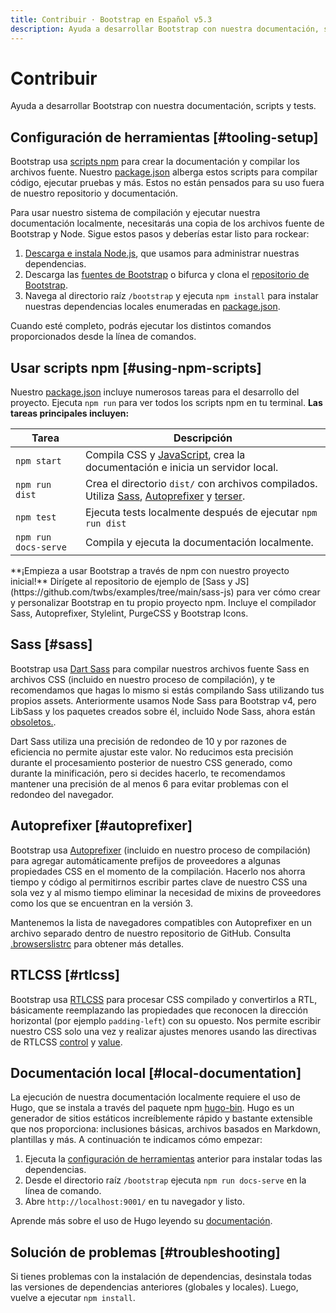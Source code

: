 ```yaml
---
title: Contribuir · Bootstrap en Español v5.3
description: Ayuda a desarrollar Bootstrap con nuestra documentación, scripts y tests.
---
```


# Contribuir

Ayuda a desarrollar Bootstrap con nuestra documentación, scripts y tests.

<MainBanner />

## Configuración de herramientas [#tooling-setup]

Bootstrap usa [scripts npm](https://docs.npmjs.com/misc/scripts/) para crear la documentación y compilar los archivos fuente. Nuestro [package.json](https://github.com/twbs/bootstrap/blob/v5.3.2/package.json) alberga estos scripts para compilar código, ejecutar pruebas y más. Estos no están pensados para su uso fuera de nuestro repositorio y documentación.

Para usar nuestro sistema de compilación y ejecutar nuestra documentación localmente, necesitarás una copia de los archivos fuente de Bootstrap y Node. Sigue estos pasos y deberías estar listo para rockear:

1.  [Descarga e instala Node.js](https://nodejs.org/en/download/), que usamos para administrar nuestras dependencias.
2.  Descarga las [fuentes de Bootstrap](https://github.com/twbs/bootstrap/archive/v5.3.2.zip) o bifurca y clona el [repositorio de Bootstrap](https://github.com/twbs/bootstrap).
3.  Navega al directorio raíz `/bootstrap` y ejecuta `npm install` para instalar nuestras dependencias locales enumeradas en [package.json](https://github.com/twbs/bootstrap/blob/v5.3.2/package.json).

Cuando esté completo, podrás ejecutar los distintos comandos proporcionados desde la línea de comandos.

## Usar scripts npm [#using-npm-scripts]

Nuestro [package.json](https://github.com/twbs/bootstrap/blob/v5.3.2/package.json) incluye numerosos tareas para el desarrollo del proyecto. Ejecuta `npm run` para ver todos los scripts npm en tu terminal. **Las tareas principales incluyen:**

| Tarea | Descripción |
| --- | --- |
| `npm start` | Compila CSS y [JavaScript](https://esdocu.dev/javascript), crea la documentación e inicia un servidor local. |
| `npm run dist` | Crea el directorio `dist/` con archivos compilados. Utiliza [Sass](https://sass-lang.com/), [Autoprefixer](https://github.com/postcss/autoprefixer) y [terser](https://github.com/terser/terser). |
| `npm test` | Ejecuta tests localmente después de ejecutar `npm run dist` |
| `npm run docs-serve` | Compila y ejecuta la documentación localmente. |

<Callout type="info" emoji="">
**¡Empieza a usar Bootstrap a través de npm con nuestro proyecto inicial!** Dirígete al repositorio de ejemplo de [Sass y JS](https://github.com/twbs/examples/tree/main/sass-js) para ver cómo crear y personalizar Bootstrap en tu propio proyecto npm. Incluye el compilador Sass, Autoprefixer, Stylelint, PurgeCSS y Bootstrap Icons.
</Callout>

## Sass [#sass]

Bootstrap usa [Dart Sass](https://sass-lang.com/dart-sass) para compilar nuestros archivos fuente Sass en archivos CSS (incluido en nuestro proceso de compilación), y te recomendamos que hagas lo mismo si estás compilando Sass utilizando tus propios assets. Anteriormente usamos Node Sass para Bootstrap v4, pero LibSass y los paquetes creados sobre él, incluido Node Sass, ahora están [obsoletos.](https://sass-lang.com/blog/libsass-is-deprecated).

Dart Sass utiliza una precisión de redondeo de 10 y por razones de eficiencia no permite ajustar este valor. No reducimos esta precisión durante el procesamiento posterior de nuestro CSS generado, como durante la minificación, pero si decides hacerlo, te recomendamos mantener una precisión de al menos 6 para evitar problemas con el redondeo del navegador.

## Autoprefixer [#autoprefixer]

Bootstrap usa [Autoprefixer](https://github.com/postcss/autoprefixer) (incluido en nuestro proceso de compilación) para agregar automáticamente prefijos de proveedores a algunas propiedades CSS en el momento de la compilación. Hacerlo nos ahorra tiempo y código al permitirnos escribir partes clave de nuestro CSS una sola vez y al mismo tiempo eliminar la necesidad de mixins de proveedores como los que se encuentran en la versión 3.

Mantenemos la lista de navegadores compatibles con Autoprefixer en un archivo separado dentro de nuestro repositorio de GitHub. Consulta [.browserslistrc](https://github.com/twbs/bootstrap/blob/v5.3.2/.browserslistrc) para obtener más detalles.

## RTLCSS [#rtlcss]

Bootstrap usa [RTLCSS](https://rtlcss.com/) para procesar CSS compilado y convertirlos a RTL, básicamente reemplazando las propiedades que reconocen la dirección horizontal (por ejemplo `padding-left`) con su opuesto. Nos permite escribir nuestro CSS solo una vez y realizar ajustes menores usando las directivas de RTLCSS [control](https://rtlcss.com/learn/usage-guide/control-directives/) y [value](https://rtlcss.com/learn/usage-guide/value-directives/).

## Documentación local [#local-documentation]

La ejecución de nuestra documentación localmente requiere el uso de Hugo, que se instala a través del paquete npm [hugo-bin](https://www.npmjs.com/package/hugo-bin). Hugo es un generador de sitios estáticos increíblemente rápido y bastante extensible que nos proporciona: inclusiones básicas, archivos basados en Markdown, plantillas y más. A continuación te indicamos cómo empezar:

1.  Ejecuta la [configuración de herramientas](#tooling-setup) anterior para instalar todas las dependencias.
2.  Desde el directorio raíz `/bootstrap` ejecuta `npm run docs-serve` en la línea de comando.
3.  Abre `http://localhost:9001/` en tu navegador y listo.

Aprende más sobre el uso de Hugo leyendo su [documentación](https://gohugo.io/documentation/).

## Solución de problemas [#troubleshooting]

Si tienes problemas con la instalación de dependencias, desinstala todas las versiones de dependencias anteriores (globales y locales). Luego, vuelve a ejecutar `npm install`.